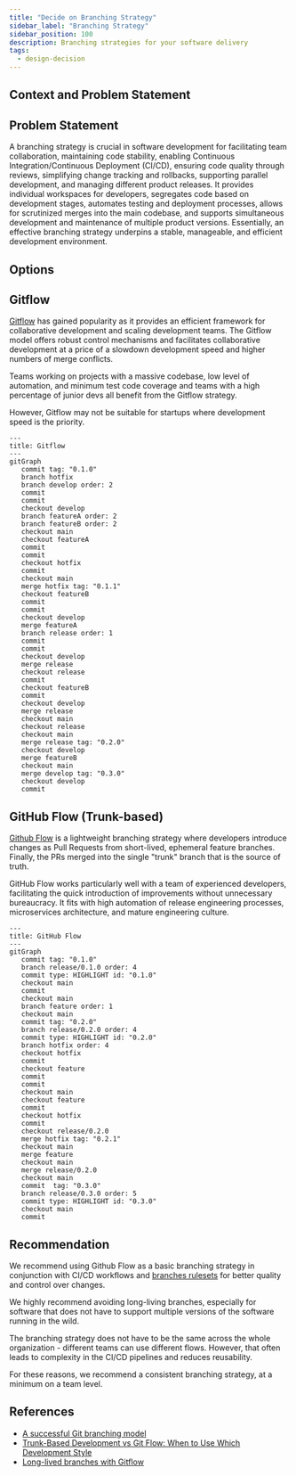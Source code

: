 ```yaml
---
title: "Decide on Branching Strategy"
sidebar_label: "Branching Strategy"
sidebar_position: 100
description: Branching strategies for your software delivery
tags:
  - design-decision
---
```



## Context and Problem Statement

## Problem Statement

A branching strategy is crucial in software development for facilitating team collaboration,
maintaining code stability, enabling Continuous Integration/Continuous Deployment (CI/CD),
ensuring code quality through reviews, simplifying change tracking and rollbacks,
supporting parallel development, and managing different product releases.
It provides individual workspaces for developers, segregates code based on development stages,
automates testing and deployment processes, allows for scrutinized merges into the main codebase,
and supports simultaneous development and maintenance of multiple product versions.
Essentially, an effective branching strategy underpins a stable, manageable, and efficient development environment.

## Options

## Gitflow

[Gitflow](https://nvie.com/posts/a-successful-git-branching-model/) has gained popularity as it provides an efficient
framework for collaborative development and scaling development teams. The Gitflow model offers robust control
mechanisms and facilitates collaborative development at a price of a slowdown development speed and higher numbers
of merge conflicts.

Teams working on projects with a massive codebase, low level of automation, and minimum test
code coverage and teams with a high percentage of junior devs all benefit from the Gitflow strategy.

However, Gitflow may not be suitable for startups where development speed is the priority.

```mermaid
---
title: Gitflow
---
gitGraph
   commit tag: "0.1.0"
   branch hotfix
   branch develop order: 2
   commit
   commit
   checkout develop
   branch featureA order: 2
   branch featureB order: 2
   checkout main
   checkout featureA
   commit
   commit
   checkout hotfix
   commit
   checkout main
   merge hotfix tag: "0.1.1"
   checkout featureB
   commit
   commit
   checkout develop
   merge featureA
   branch release order: 1
   commit
   commit
   checkout develop
   merge release
   checkout release
   commit
   checkout featureB
   commit
   checkout develop
   merge release
   checkout main
   checkout release
   checkout main
   merge release tag: "0.2.0"
   checkout develop
   merge featureB
   checkout main
   merge develop tag: "0.3.0"
   checkout develop
   commit

```

## GitHub Flow (Trunk-based)

[Github Flow](https://docs.github.com/en/get-started/quickstart/github-flow) is a lightweight branching strategy where
developers introduce changes as Pull Requests from short-lived, ephemeral feature branches.
Finally, the PRs merged into the single "trunk" branch that is the source of truth.

GitHub Flow works particularly well with a team of experienced developers, facilitating the quick introduction
of improvements without unnecessary bureaucracy. It fits with high automation of release engineering processes,
microservices architecture, and mature engineering culture.

```mermaid
---
title: GitHub Flow
---
gitGraph
   commit tag: "0.1.0"
   branch release/0.1.0 order: 4
   commit type: HIGHLIGHT id: "0.1.0"
   checkout main
   commit
   checkout main
   branch feature order: 1
   checkout main
   commit tag: "0.2.0"
   branch release/0.2.0 order: 4
   commit type: HIGHLIGHT id: "0.2.0"
   branch hotfix order: 4
   checkout hotfix
   commit
   checkout feature
   commit
   commit
   checkout main
   checkout feature
   commit
   checkout hotfix
   commit
   checkout release/0.2.0
   merge hotfix tag: "0.2.1"
   checkout main
   merge feature
   checkout main
   merge release/0.2.0
   checkout main
   commit  tag: "0.3.0"
   branch release/0.3.0 order: 5
   commit type: HIGHLIGHT id: "0.3.0"
   checkout main
   commit
```

## Recommendation

We recommend using Github Flow as a basic branching strategy in conjunction with СI/CD workflows
and [branches rulesets](https://docs.github.com/en/repositories/configuring-branches-and-merges-in-your-repository/managing-rulesets/about-rulesets)
for better quality and control over changes.

We highly recommend avoiding long-living branches, especially for software that does not have to support multiple
versions of the software running in the wild.

The branching strategy does not have to be the same across the whole organization - different teams can
use different flows. However, that often leads to complexity in the CI/CD pipelines and reduces reusability.

For these reasons, we recommend a consistent branching strategy, at a minimum on a team level.

## References

- [A successful Git branching model](https://nvie.com/posts/a-successful-git-branching-model/)
- [Trunk-Based Development vs Git Flow: When to Use Which Development Style](https://blog.mergify.com/trunk-based-development-vs-git-flow-when-to-use-which-development-style/)
- [Long-lived branches with Gitflow](https://www.thoughtworks.com/radar/techniques/long-lived-branches-with-gitflow)
